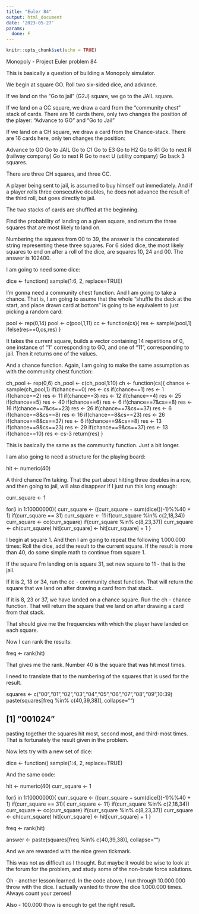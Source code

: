 ```yaml
---
title: "Euler 84"
output: html_document
date: '2023-05-27'
params:
  done: F
---
```


```r
knitr::opts_chunk$set(echo = TRUE)
```
Monopoly - Project Euler problem 84

This is basically a question of building a Monopoly simulator.

We begin at square GO. Roll two six-sided dice, and advance.

If we land on the “Go to jail” (G2J) square, we go to the JAIL square.

If we land on a CC square, we draw a card from the “community chest” stack of cards. There are 16 cards there, only two changes the position of the player: “Advance to GO” and “Go to Jail”

If we land on a CH square, we draw a card from the Chance-stack. There are 16 cards here, only ten changes the position:

Advance to GO
Go to JAIL
Go to C1
Go to E3
Go to H2
Go to R1
Go to next R (railway company)
Go to next R
Go to next U (utility company)
Go back 3 squares.

There are three CH squares, and three CC.

A player being sent to jail, is assumed to buy himself out immediately. And if a player rolls three consecutive doubles, he does not advance the result of the third roll, but goes directly to jail.

The two stacks of cards are shuffled at the beginning.

Find the probability of landing on a given square, and return the three squares that are most likely to land on.

Numbering the squares from 00 to 39, the answer is the concatenated string representing these three squares. For 6 sided dice, the most likely squares to end on after a roll of the dice, are squares 10, 24 and 00. The answer is 102400.

I am going to need some dice:

dice <- function() sample(1:6, 2, replace=TRUE)


I'm gonna need a community chest function. And I am going to take a chance. That is, I am going to asume that the whole “shuffle the deck at the start, and place drawn card at bottom” is going to be equivalent to just picking a random card:

pool <- rep(0,14)
pool <- c(pool,1,11)
cc <- function(cs){
  res <- sample(pool,1)
  ifelse(res==0,cs,res)
}


It takes the current square, builds a vector containing 14 repetitions of 0, one instance of “1” corresponding to GO, and one of “11”, corresponding to jail. Then it returns one of the values.

And a chance function. Again, I am going to make the same assumption as with the community chest function:

ch_pool <- rep(0,6)
ch_pool <- c(ch_pool,1:10)
ch <- function(cs){
 chance <- sample(ch_pool,1) 
 if(chance==0) res <- cs
 if(chance==1) res <- 1
 if(chance==2) res <- 11
 if(chance==3) res <- 12
 if(chance==4) res <- 25
 if(chance==5) res <- 40
 if(chance==6) res <- 6
 if(chance==7&cs==8) res <- 16
 if(chance==7&cs==23) res <- 26
 if(chance==7&cs==37) res <- 6
 if(chance==8&cs==8) res <- 16
 if(chance==8&cs==23) res <- 26
 if(chance==8&cs==37) res <- 6
 if(chance==9&cs==8) res <- 13
 if(chance==9&cs==23) res <- 29
 if(chance==9&cs==37) res <- 13
 if(chance==10) res <- cs-3
 return(res)
}


This is basically the same as the community function. Just a bit longer.

I am also going to need a structure for the playing board:

hit <- numeric(40)


A third chance I'm taking. That the part about hitting three doubles in a row, and then going to jail, will also disappear if I just run this long enough:

curr_square <- 1

for(i in 1:10000000){
  curr_square <- ((curr_square + sum(dice())-1)%%40 + 1) 
  if(curr_square == 31) curr_square <- 11
  if(curr_square %in% c(2,18,34)) curr_square <- cc(curr_square)
  if(curr_square %in% c(8,23,37)) curr_square <- ch(curr_square)
  hit[curr_square] <- hit[curr_square] + 1
}


I begin at square 1. And then I am going to repeat the following 1.000.000 times:
Roll the dice, add the result to the current square. If the result is more than 40, do some simple math to continue from square 1.

If the square I'm landing on is square 31, set new square to 11 - that is the jail.

If it is 2, 18 or 34, run the cc - community chest function. That will return the square that we land on after drawing a card from that stack.

If it is 8, 23 or 37, we have landed on a chance square. Run the ch - chance function. That will return the square that we land on after drawing a card from that stack.

That should give me the frequencies with which the player have landed on each square.

Now I can rank the results:

freq <- rank(hit)


That gives me the rank. Number 40 is the square that was hit most times.

I need to translate that to the numbering of the squares that is used for the result.

squares <- c("00","01","02","03","04","05","06","07","08","09",10:39)
paste(squares[freq %in% c(40,39,38)], collapse="")

## [1] "001024"


pasting together the squares hit most, second most, and third-most times. That is fortunately the result given in the problem.

Now lets try with a new set of dice:

dice <- function() sample(1:4, 2, replace=TRUE)


And the same code:

hit <- numeric(40)
curr_square <- 1

for(i in 1:10000000){
  curr_square <- ((curr_square + sum(dice())-1)%%40 + 1) 
  if(curr_square == 31){ curr_square <- 11}
  if(curr_square %in% c(2,18,34)) curr_square <- cc(curr_square)
  if(curr_square %in% c(8,23,37)) curr_square <- ch(curr_square)
  hit[curr_square] <- hit[curr_square] + 1
}

freq <- rank(hit)

answer <- paste(squares[freq %in% c(40,39,38)], collapse="")



And we are rewarded with the nice green tickmark.

This was not as difficult as I thought. But maybe it would be wise to look at the forum for the problem, and study some of the non-brute force solutions.

Oh - another lesson learned. In the code above, I run through 10.000.000 throw with the dice. I actually wanted to throw the dice 1.000.000 times. Always count your zeroes!

Also - 100.000 thow is enough to get the right result.